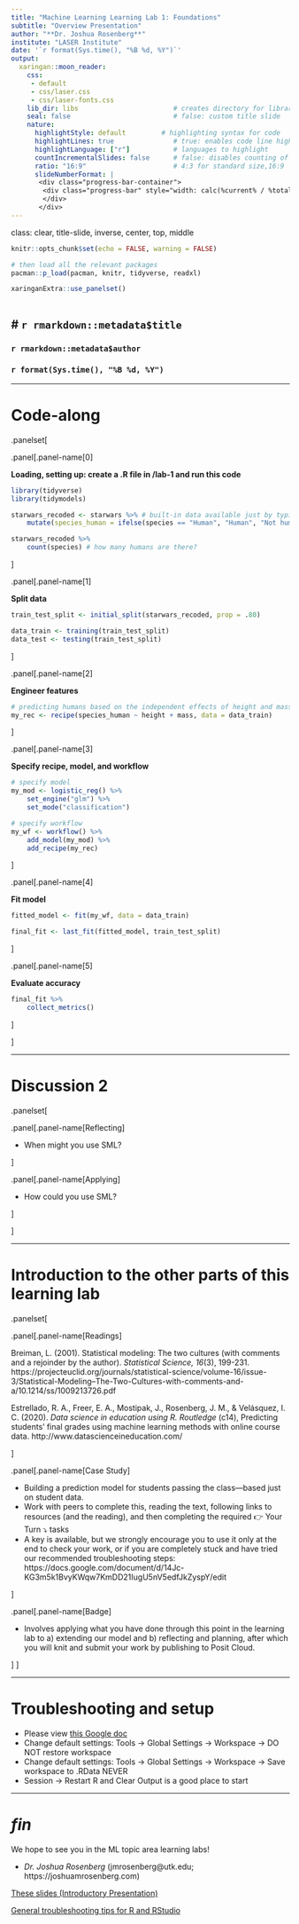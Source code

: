 ```yaml
---
title: "Machine Learning Learning Lab 1: Foundations"
subtitle: "Overview Presentation"
author: "**Dr. Joshua Rosenberg**"
institute: "LASER Institute"
date: '`r format(Sys.time(), "%B %d, %Y")`'
output:
  xaringan::moon_reader:
    css:
     - default
     - css/laser.css
     - css/laser-fonts.css
    lib_dir: libs                        # creates directory for libraries
    seal: false                          # false: custom title slide
    nature:
      highlightStyle: default         # highlighting syntax for code
      highlightLines: true               # true: enables code line highlighting 
      highlightLanguage: ["r"]           # languages to highlight
      countIncrementalSlides: false      # false: disables counting of incremental slides
      ratio: "16:9"                      # 4:3 for standard size,16:9
      slideNumberFormat: |
       <div class="progress-bar-container">
        <div class="progress-bar" style="width: calc(%current% / %total% * 100%);">
        </div>
       </div>
---
```


class: clear, title-slide, inverse, center, top, middle

```r
knitr::opts_chunk$set(echo = FALSE, warning = FALSE)
```

```r
# then load all the relevant packages
pacman::p_load(pacman, knitr, tidyverse, readxl)
```

```r
xaringanExtra::use_panelset()
```

```r

```

# `r rmarkdown::metadata$title`
----
### `r rmarkdown::metadata$author`
### `r format(Sys.time(), "%B %d, %Y")`


---

# Code-along

.panelset[

.panel[.panel-name[0]

**Loading, setting up: create a .R file in /lab-1 and run this code**

```r
library(tidyverse)
library(tidymodels)

starwars_recoded <- starwars %>% # built-in data available just by typing
    mutate(species_human = ifelse(species == "Human", "Human", "Not human")) # recoding species to create a categorical variable

starwars_recoded %>% 
    count(species) # how many humans are there?
```

]

.panel[.panel-name[1]

**Split data**

```r
train_test_split <- initial_split(starwars_recoded, prop = .80)

data_train <- training(train_test_split)
data_test <- testing(train_test_split)
```

]

.panel[.panel-name[2]

**Engineer features**

```r
# predicting humans based on the independent effects of height and mass
my_rec <- recipe(species_human ~ height + mass, data = data_train)
```

]

.panel[.panel-name[3]

**Specify recipe, model, and workflow**

```r
# specify model
my_mod <- logistic_reg() %>% 
    set_engine("glm") %>%
    set_mode("classification")

# specify workflow
my_wf <- workflow() %>%
    add_model(my_mod) %>% 
    add_recipe(my_rec)
```

]

.panel[.panel-name[4]

**Fit model**

```r
fitted_model <- fit(my_wf, data = data_train)

final_fit <- last_fit(fitted_model, train_test_split)
```

]

.panel[.panel-name[5]

**Evaluate accuracy**

```r
final_fit %>%
    collect_metrics()
```

]


]

---

# Discussion 2

.panelset[

.panel[.panel-name[Reflecting]

- When might you use SML?

]

.panel[.panel-name[Applying]

- How could you use SML?

]

]

---

# Introduction to the other parts of this learning lab

.panelset[

.panel[.panel-name[Readings]

Breiman, L. (2001). Statistical modeling: The two cultures (with comments and a rejoinder by the author). *Statistical Science, 16*(3), 199-231. https://projecteuclid.org/journals/statistical-science/volume-16/issue-3/Statistical-Modeling--The-Two-Cultures-with-comments-and-a/10.1214/ss/1009213726.pdf

Estrellado, R. A., Freer, E. A., Mostipak, J., Rosenberg, J. M., & Velásquez, I. C. (2020). *Data science in education using R. Routledge* (c14), Predicting students’ final grades using machine learning methods with online course data. http://www.datascienceineducation.com/

]

.panel[.panel-name[Case Study]

- Building a prediction model for students passing the class---based just on student data.
- Work with peers to complete this, reading the text, following links to resources (and the reading), and then completing the required 👉 Your Turn ⤵ tasks
- A key is available, but we strongly encourage you to use it only at the end to check your work, or if you are completely stuck and have tried our recommended troubleshooting steps: https://docs.google.com/document/d/14Jc-KG3m5k1BvyKWqw7KmDD21IugU5nV5edfJkZyspY/edit

]

.panel[.panel-name[Badge]

- Involves applying what you have done through this point in the learning lab to a) extending our model and b) reflecting and planning, after which you will knit and submit your work by publishing to Posit Cloud.

]
]

---

# Troubleshooting and setup

- Please view [this Google doc](https://docs.google.com/document/d/14Jc-KG3m5k1BvyKWqw7KmDD21IugU5nV5edfJkZyspY/edit)
- Change default settings: Tools -> Global Settings -> Workspace -> DO NOT restore workspace 
- Change default settings: Tools -> Global Settings -> Workspace -> Save workspace to .RData NEVER
- Session -> Restart R and Clear Output is a good place to start

---

# *fin*

We hope to see you in the ML topic area learning labs!

- *Dr. Joshua Rosenberg* (jmrosenberg@utk.edu; https://joshuamrosenberg.com)

[These slides (Introductory Presentation)](https://laser-institute.github.io/machine-learning/introductory-presentation.html#1)

[General troubleshooting tips for R and RStudio](https://docs.google.com/document/d/14Jc-KG3m5k1BvyKWqw7KmDD21IugU5nV5edfJkZyspY/edit)